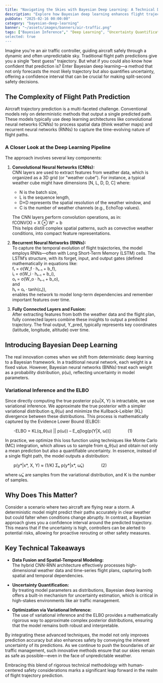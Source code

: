 ```yaml
---
title: "Navigating the Skies with Bayesian Deep Learning: A Technical Dive into Predicting Flight Trajectories Amid Uncertain Weather"
description: "Explore how Bayesian deep learning enhances flight trajectory prediction by combining CNNs and RNNs to extract spatial and temporal features from weather data while quantifying uncertainty."
pubDate: "2025-02-16 00:00:00"
category: "bayesian-deep-learning"
banner: "~/assets/images/banners/air-traffic.png"
tags: ["Bayesian Inference"," "Deep Learning", "Uncertainty Quantification", "Neural Networks", "Subnetwork Inference"]
selected: true
---
```



Imagine you're an air traffic controller, guiding aircraft safely through a dynamic and often unpredictable sky. Traditional flight path predictions give you a single “best guess” trajectory. But what if you could also know how confident that prediction is? Enter Bayesian deep learning—a method that not only forecasts the most likely trajectory but also quantifies uncertainty, offering a confidence interval that can be crucial for making split-second safety decisions.

## The Complexity of Flight Path Prediction

Aircraft trajectory prediction is a multi-faceted challenge. Conventional models rely on deterministic methods that output a single predicted path. These models typically use deep learning architectures like convolutional neural networks (CNNs) to process spatial data (think weather maps) and recurrent neural networks (RNNs) to capture the time-evolving nature of flight paths.

### A Closer Look at the Deep Learning Pipeline

The approach involves several key components:

1. **Convolutional Neural Networks (CNNs):**  
   CNN layers are used to extract features from weather data, which is organized as a 3D grid (or "weather cube"). For instance, a typical weather cube might have dimensions [N, L, D, D, C] where:
   - N is the batch size,
   - L is the sequence length,
   - D×D represents the spatial resolution of the weather window, and
   - C is the number of weather channels (e.g., EchoTop values).

   The CNN layers perform convolution operations, as in:  
   fCONV(X) = X ⊗ Wᵀ + b  
   This helps distill complex spatial patterns, such as convective weather conditions, into compact feature representations.

2. **Recurrent Neural Networks (RNNs):**  
   To capture the temporal evolution of flight trajectories, the model employs RNNs—often with Long Short-Term Memory (LSTM) cells. The LSTM’s structure, with its forget, input, and output gates (defined mathematically in equations like:  
   fₜ = σ(W_f · hₜ₋₁ + b_f),  
   iₜ = σ(W_i · hₜ₋₁ + b_i),  
   oₜ = σ(W_o · hₜ₋₁ + b_o),  
   and  
   hₜ = oₜ · tanh(cₜ)),  
   enables the network to model long-term dependencies and remember important features over time.

3. **Fully Connected Layers and Fusion:**  
   After extracting features from both the weather data and the flight plan, fully connected layers combine these insights to output a predicted trajectory. The final output, Y_pred, typically represents key coordinates (latitude, longitude, altitude) over time.

## Introducing Bayesian Deep Learning

The real innovation comes when we shift from deterministic deep learning to a Bayesian framework. In a traditional neural network, each weight is a fixed value. However, Bayesian neural networks (BNNs) treat each weight as a probability distribution, p(ω), reflecting uncertainty in model parameters.

### Variational Inference and the ELBO

Since directly computing the true posterior p(ω|X, Y) is intractable, we use variational inference. We approximate the true posterior with a simpler variational distribution q_θ(ω) and minimize the Kullback-Leibler (KL) divergence between these distributions. This process is mathematically captured by the Evidence Lower Bound (ELBO):

  -ELBO = KL(q_θ(ω) || p(ω)) – E_q[log(p(Y|X, ω))]    (1)

In practice, we optimize this loss function using techniques like Monte Carlo (MC) integration, which allows us to sample from q_θ(ω) and obtain not only a mean prediction but also a quantifiable uncertainty. In essence, instead of a single flight path, the model outputs a distribution:

  p(y*|x*, X, Y) ≈ (1/K) Σₖ p(y*|x*, ω̂ₖ)    (2)

where ω̂ₖ are samples from the variational distribution, and K is the number of samples.

## Why Does This Matter?

Consider a scenario where two aircraft are flying near a storm. A deterministic model might predict their paths accurately in clear weather but could falter when conditions change abruptly. In contrast, a Bayesian approach gives you a confidence interval around the predicted trajectory. This means that if the uncertainty is high, controllers can be alerted to potential risks, allowing for proactive rerouting or other safety measures.

## Key Technical Takeaways

- **Data Fusion and Spatial-Temporal Modeling:**  
  The hybrid CNN-RNN architecture effectively processes high-dimensional weather data and time-series flight plans, capturing both spatial and temporal dependencies.
  
- **Uncertainty Quantification:**  
  By treating model parameters as distributions, Bayesian deep learning offers a built-in mechanism for uncertainty estimation, which is critical in high-stakes environments like air traffic management.
  
- **Optimization via Variational Inference:**  
  The use of variational inference and the ELBO provides a mathematically rigorous way to approximate complex posterior distributions, ensuring that the model remains both robust and interpretable.

By integrating these advanced techniques, the model not only improves prediction accuracy but also enhances safety by conveying the inherent uncertainty of its predictions. As we continue to push the boundaries of air traffic management, such innovative methods ensure that our skies remain as safe as possible—even in the face of unpredictable weather.

Embracing this blend of rigorous technical methodology with human-centered safety considerations marks a significant leap forward in the realm of flight trajectory prediction.